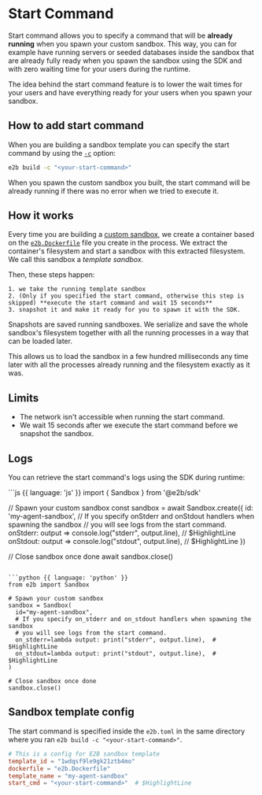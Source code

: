 # Start Command
Start command allows you to specify a command that will be **already running** when you spawn your custom sandbox.
This way, you can for example have running servers or seeded databases inside the sandbox that are already fully ready when you spawn the sandbox using the SDK and with zero waiting time for your users during the runtime.

The idea behind the start command feature is to lower the wait times for your users and have everything ready for your users when you spawn your sandbox.


## How to add start command

When you are building a sandbox template you can specify the start command by using the [`-c`](/cli/commands#build) option:

```bash
e2b build -c "<your-start-command>"
```

When you spawn the custom sandbox you built, the start command will be already running if there was no error when we tried to execute it.


## How it works
Every time you are building a [custom sandbox](/guide/custom-sandbox), we create a container based on the [`e2b.Dockerfile`](/sandbox/templates/template-file) file you create in the process.
We extract the container's filesystem and start a sandbox with this extracted filesystem.
We call this sandbox a _template sandbox_.

Then, these steps happen:

    1. we take the running template sandbox
    2. (Only if you specified the start command, otherwise this step is skipped) **execute the start command and wait 15 seconds**
    3. snapshot it and make it ready for you to spawn it with the SDK.


<Note title="Sandbox Snapshot">
Snapshots are saved running sandboxes. We serialize and save the whole sandbox's filesystem together with all the running processes in a way that can be loaded later.

This allows us to load the sandbox in a few hundred milliseconds any time later with all the processes already running and the filesystem exactly as it was.
</Note>


## Limits
- The network isn't accessible when running the start command.
- We wait 15 seconds after we execute the start command before we snapshot the sandbox.


## Logs
You can retrieve the start command's logs using the SDK during runtime:

<CodeGroup title="Check start command logs" isRunnable={false}>
```js {{ language: 'js' }}
import { Sandbox } from '@e2b/sdk'

// Spawn your custom sandbox
const sandbox = await Sandbox.create({
  id: 'my-agent-sandbox',
  // If you specify onStderr and onStdout handlers when spawning the sandbox
  // you will see logs from the start command.
  onStderr: output => console.log("stderr", output.line), // $HighlightLine
  onStdout: output => console.log("stdout", output.line), // $HighlightLine
})

// Close sandbox once done
await sandbox.close()
```

```python {{ language: 'python' }}
from e2b import Sandbox

# Spawn your custom sandbox
sandbox = Sandbox(
  id="my-agent-sandbox",
  # If you specify on_stderr and on_stdout handlers when spawning the sandbox
  # you will see logs from the start command.
  on_stderr=lambda output: print("stderr", output.line),  # $HighlightLine
  on_stdout=lambda output: print("stdout", output.line),  # $HighlightLine
)

# Close sandbox once done
sandbox.close()
```
</CodeGroup>


## Sandbox template config
The start command is specified inside the `e2b.toml` in the same directory where you ran `e2b build -c "<your-start-command>"`.
<CodeGroup isFileName title="e2b.toml" isRunnable={false}>
```toml
# This is a config for E2B sandbox template
template_id = "1wdqsf9le9gk21ztb4mo"
dockerfile = "e2b.Dockerfile"
template_name = "my-agent-sandbox"
start_cmd = "<your-start-command>"  # $HighlightLine
```
</CodeGroup>
